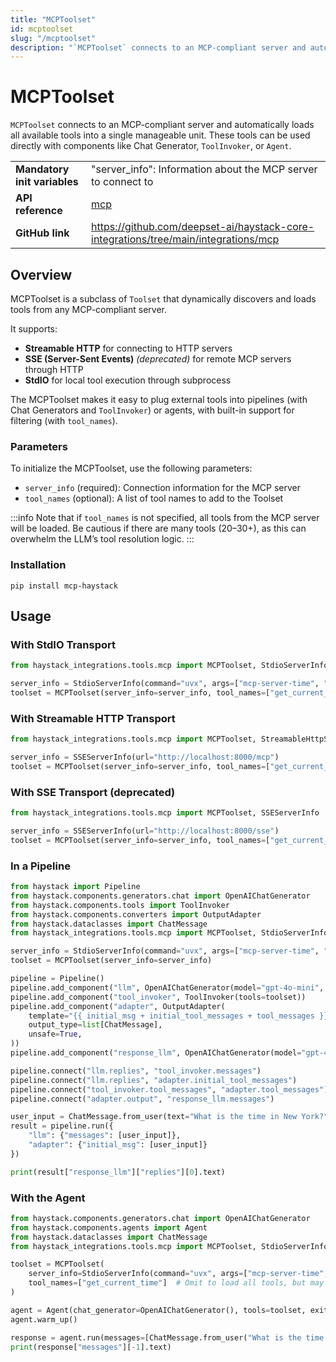 ```yaml
---
title: "MCPToolset"
id: mcptoolset
slug: "/mcptoolset"
description: "`MCPToolset` connects to an MCP-compliant server and automatically loads all available tools into a single manageable unit. These tools can be used directly with components like Chat Generator, `ToolInvoker`, or `Agent`."
---
```


# MCPToolset

`MCPToolset` connects to an MCP-compliant server and automatically loads all available tools into a single manageable unit. These tools can be used directly with components like Chat Generator, `ToolInvoker`, or `Agent`.

|  |  |
| --- | --- |
| **Mandatory init variables** | "server_info": Information about the MCP server to connect to                         |
| **API reference**            | [mcp](/reference/integrations-mcp)                                                           |
| **GitHub link**              | https://github.com/deepset-ai/haystack-core-integrations/tree/main/integrations/mcp |

## Overview

MCPToolset is a subclass of `Toolset` that dynamically discovers and loads tools from any MCP-compliant server.

It supports:

- **Streamable HTTP** for connecting to HTTP servers
- **SSE (Server-Sent Events)** _(deprecated)_ for remote MCP servers through HTTP
- **StdIO** for local tool execution through subprocess

The MCPToolset makes it easy to plug external tools into pipelines (with Chat Generators and `ToolInvoker`) or agents, with built-in support for filtering (with `tool_names`).

### Parameters

To initialize the MCPToolset, use the following parameters:

- `server_info` (required): Connection information for the MCP server
- `tool_names` (optional): A list of tool names to add to the Toolset

:::info
Note that if `tool_names` is not specified, all tools from the MCP server will be loaded. Be cautious if there are many tools (20–30+), as this can overwhelm the LLM’s tool resolution logic.
:::

### Installation

```shell
pip install mcp-haystack
```

## Usage

### With StdIO Transport

```python
from haystack_integrations.tools.mcp import MCPToolset, StdioServerInfo

server_info = StdioServerInfo(command="uvx", args=["mcp-server-time", "--local-timezone=Europe/Berlin"])
toolset = MCPToolset(server_info=server_info, tool_names=["get_current_time"])  # If tool_names is omitted, all tools on this MCP server will be loaded (can overwhelm LLM if too many)
```

### With Streamable HTTP Transport

```python
from haystack_integrations.tools.mcp import MCPToolset, StreamableHttpServerInfo

server_info = SSEServerInfo(url="http://localhost:8000/mcp")
toolset = MCPToolset(server_info=server_info, tool_names=["get_current_time"])
```

### With SSE Transport (deprecated)

```python
from haystack_integrations.tools.mcp import MCPToolset, SSEServerInfo

server_info = SSEServerInfo(url="http://localhost:8000/sse")
toolset = MCPToolset(server_info=server_info, tool_names=["get_current_time"])
```

### In a Pipeline

```python
from haystack import Pipeline
from haystack.components.generators.chat import OpenAIChatGenerator
from haystack.components.tools import ToolInvoker
from haystack.components.converters import OutputAdapter
from haystack.dataclasses import ChatMessage
from haystack_integrations.tools.mcp import MCPToolset, StdioServerInfo

server_info = StdioServerInfo(command="uvx", args=["mcp-server-time", "--local-timezone=Europe/Berlin"])
toolset = MCPToolset(server_info=server_info)

pipeline = Pipeline()
pipeline.add_component("llm", OpenAIChatGenerator(model="gpt-4o-mini", tools=toolset))
pipeline.add_component("tool_invoker", ToolInvoker(tools=toolset))
pipeline.add_component("adapter", OutputAdapter(
    template="{{ initial_msg + initial_tool_messages + tool_messages }}",
    output_type=list[ChatMessage],
    unsafe=True,
))
pipeline.add_component("response_llm", OpenAIChatGenerator(model="gpt-4o-mini"))

pipeline.connect("llm.replies", "tool_invoker.messages")
pipeline.connect("llm.replies", "adapter.initial_tool_messages")
pipeline.connect("tool_invoker.tool_messages", "adapter.tool_messages")
pipeline.connect("adapter.output", "response_llm.messages")

user_input = ChatMessage.from_user(text="What is the time in New York?")
result = pipeline.run({
    "llm": {"messages": [user_input]},
    "adapter": {"initial_msg": [user_input]}
})

print(result["response_llm"]["replies"][0].text)
```

### With the Agent

```python
from haystack.components.generators.chat import OpenAIChatGenerator
from haystack.components.agents import Agent
from haystack.dataclasses import ChatMessage
from haystack_integrations.tools.mcp import MCPToolset, StdioServerInfo

toolset = MCPToolset(
    server_info=StdioServerInfo(command="uvx", args=["mcp-server-time", "--local-timezone=Europe/Berlin"]),
    tool_names=["get_current_time"]  # Omit to load all tools, but may overwhelm LLM if many
)

agent = Agent(chat_generator=OpenAIChatGenerator(), tools=toolset, exit_conditions=["text"])
agent.warm_up()

response = agent.run(messages=[ChatMessage.from_user("What is the time in New York?")])
print(response["messages"][-1].text)
```
